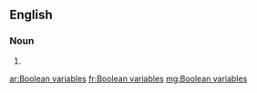 ==English==

===Noun===
{{head|en|noun plural form}}

# {{plural of|Boolean variable|lang=en}}

[[ar:Boolean variables]]
[[fr:Boolean variables]]
[[mg:Boolean variables]]